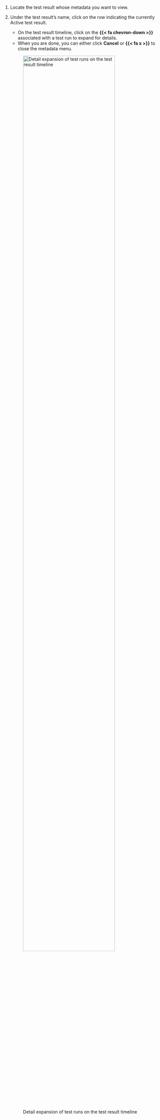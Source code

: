 1. Locate the test result whose metadata you want to view. 

1. Under the test result's name, click on the row indicating the currently [Active]{.green-bg} test result.

    - On the test result timeline, click on the **{{< fa chevron-down >}}** associated with a test run to expand for details.
    - When you are done, you can either click **Cancel** or **{{< fa x >}}** to close the metadata menu.

    ![Detail expansion of test runs on the test result timeline](/guide/model-documentation/test-run-details.gif){width=85% fig-alt="A gif showcasing detail expansion of test runs on the test result timeline" .screenshot}